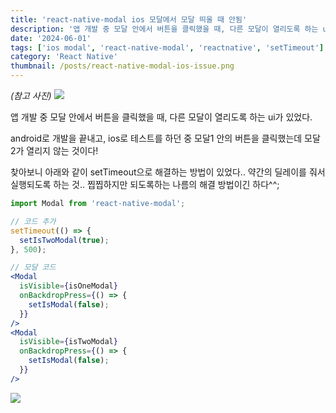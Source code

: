 ```yaml
---
title: 'react-native-modal ios 모달에서 모달 띄울 때 안됨'
description: '앱 개발 중 모달 안에서 버튼을 클릭했을 때, 다른 모달이 열리도록 하는 ui가 있었다.'
date: '2024-06-01'
tags: ['ios modal', 'react-native-modal', 'reactnative', 'setTimeout']
category: 'React Native'
thumbnail: /posts/react-native-modal-ios-issue.png
---
```


_(참고 사진)_
![](https://velog.velcdn.com/images/bbahna/post/7bd7ae1c-3b43-40ac-aad1-ad3bbd196bbc/image.png)

앱 개발 중 모달 안에서 버튼을 클릭했을 때, 다른 모달이 열리도록 하는 ui가 있었다.

android로 개발을 끝내고, ios로 테스트를 하던 중 모달1 안의 버튼을 클릭했는데 모달2가 열리지 않는 것이다!

찾아보니 아래와 같이 setTimeout으로 해결하는 방법이 있었다.. 약간의 딜레이를 줘서 실행되도록 하는 것.. 찝찝하지만 되도록하는 나름의 해결 방법이긴 하다^^;

```jsx
import Modal from 'react-native-modal';

// 코드 추가
setTimeout(() => {
  setIsTwoModal(true);
}, 500);

// 모달 코드
<Modal
  isVisible={isOneModal}
  onBackdropPress={() => {
    setIsModal(false);
  }}
/>
<Modal
  isVisible={isTwoModal}
  onBackdropPress={() => {
    setIsModal(false);
  }}
/>

```

![](https://velog.velcdn.com/images/bbahna/post/0b89efa3-5d84-4282-bb3f-7706908fe96e/image.png)
